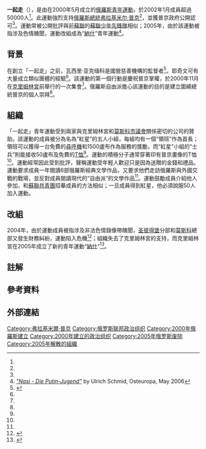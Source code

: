 {{infobox Organization
|name             = 一起走
|original_name    = Идущие вместе
|image            =
|caption          = 運動旗幟
|formation        = 2000年5月
|founder          = {{link-en|瓦西里·亚克缅科|Vasily Yakemenko}}
|extinction       = 2005年
|type             = 青年運動
}}
'''一起走'''（{{lang-ru|Идущие вместе}}），是由{{link-en|瓦西里·亚克缅科|Vasily Yakemenko}}在2000年5月成立的[[俄羅斯|俄羅斯]][[青年運動|青年運動]]，於2002年1月成員超過50000人<ref name="self"/>。此運動強烈支持[[俄羅斯總統|俄羅斯總統]][[弗拉基米尔·弗拉基米罗维奇·普京|弗拉基米尔·普京]]<ref name="self"/>，並獲普京政府公開認可<ref name="Schmid"></ref>。運動常被公開批評與前[[蘇聯|蘇聯]]的[[蘇聯少年先鋒隊|蘇聯少年先鋒隊]]相似；2005年，由於該運動被指涉及色情醜聞，運動改組成為“[[納什_(青年運動)|納什]]”青年運動<ref name="Schmid">[http://www.eurozine.com/articles/2006-06-12-schmidu-de.html ''"Nasi - Die Putin-Jugend"''] {{Wayback|url=http://www.eurozine.com/articles/2006-06-12-schmidu-de.html |date=20140811000219 }} by Ulrich Schmid, Osteuropa, May 2006</ref>。

== 背景 ==
在創立「一起走」之前，瓦西里·亚克缅科是國營慈善機構的監督者<ref name="self">{{cite news|author=Clem Cecil|title=Pro-Putin cult urges return to Soviet 'glory'|url=http://www.telegraph.co.uk/news/worldnews/europe/russia/1382860/Pro-Putin-cult-urges-return-to-Soviet-glory.html|newspaper=The Telegraph|date=2002-01-07|accessdate=2014-08-03|archive-date=2020-11-14|archive-url=https://web.archive.org/web/20201114194925/https://www.telegraph.co.uk/news/worldnews/europe/russia/1382860/Pro-Putin-cult-urges-return-to-Soviet-glory.html|dead-url=no}}</ref>。耶奇文可有大量成立類似團體的經驗<ref name="self"/>。該運動的第一個行動是慶祝普京掌權，於2000年11月在[[克里姆林宮|克里姆林宮]]前舉行的一次集會<ref name="self"/>。俄羅斯自由派擔心該運動的目的是建立圍繞總統普京的個人崇拜<ref name="self"/>。

== 組織 ==
「一起走」青年運動受到兩家與克里姆林宮和[[莫斯科市議會|莫斯科市議會]]關係密切的公司的贊助。該運動的成員被分為名為“紅星”的五人小組，每組均有一個“領班”作為首長；領班可以獲得一台免費的[[尋呼機|尋呼機]]和1500盧布作為服務的獎勵，而“紅星”小組的“士兵”則能接收50盧布及免費的[[T恤|T恤]]<ref name="Schmid"/>。運動的積極分子通常穿著印有普京畫像的T恤<ref name="Schmid"/>。運動經常因此受到批評，聲稱運動受年輕人歡迎只是因為送贈的金錢和禮品。運動要求成員一年閱讀6部俄羅斯經典文學作品，又要求他們走訪俄羅斯與外國交戰的戰場，並反對成員閱讀現代的“自由派”的文學作品<ref name=self/>。運動鼓勵成員介紹他人參加，和[[蘇聯共青團|蘇聯共青團]]招摹成員的方法相似；一旦成員得到紅星，他必須說服50人加入運動。

== 改組 ==
2004年，由於運動成員被指涉及非法色情錄像帶醜聞，[[圣彼得堡|圣彼得堡]]分部和[[莫斯科|莫斯科]]總部又發生財務糾紛，運動陷入危機<ref>{{cite web |url=http://www.newsru.com/russia/21feb2005/kremlin.html |title=Кремль готовит новый молодежный проект на замену "Идущим вместе" |publisher=Newsru.com |date= |accessdate=2011-12-27 |archive-date=2020-11-06 |archive-url=https://web.archive.org/web/20201106223033/https://www.newsru.com/russia/21feb2005/kremlin.html |dead-url=no }}</ref>；組織失去了克里姆林宮的支持，而克里姆林宮在2005年成立了新的青年運動“[[納什_(青年運動)|納什]]”<ref>{{Citation |first=Jens |last=Siegert |title=Politische Jugendorganisationen und Jugendbewegungen in Russland |journal=Russlandanalysen |issue=83 |year=2005 |pages=2–10 |language=de |url=http://www.laender-analysen.de/russland/pdf/Russlandanalysen083.pdf |accessdate=2014-08-03 |archive-date=2014-08-09 |archive-url=https://web.archive.org/web/20140809192913/http://www.laender-analysen.de/russland/pdf/Russlandanalysen083.pdf |dead-url=no }}</ref>。

== 註解 ==
{{refbegin|2}}
== 參考資料 ==
{{reflist}}
== 外部連結 ==
{{refend}}

{{弗拉基米爾·普京}}
[[Category:弗拉基米爾·普京|Category:弗拉基米爾·普京]]
[[Category:俄罗斯联邦政治组织|Category:俄罗斯联邦政治组织]]
[[Category:2000年俄羅斯建立|Category:2000年俄羅斯建立]]
[[Category:2000年建立的政治组织|Category:2000年建立的政治组织]]
[[Category:2005年俄罗斯废除|Category:2005年俄罗斯废除]]
[[Category:2005年解散的組織|Category:2005年解散的組織]]